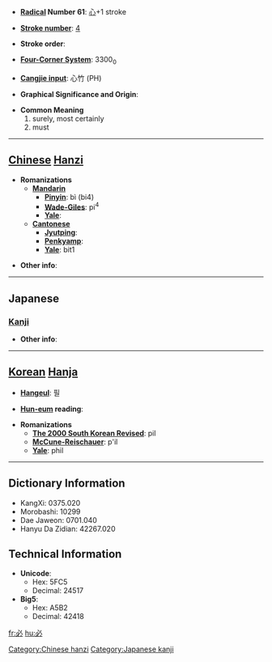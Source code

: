 * '''[[Wiktionary:Chinese radical index| Radical]] Number 61''': [[Wiktionary:Chinese radical index 心|心]]+1 stroke

* '''[[Wiktionary:Chinese total strokes index|Stroke number]]''': [[Wiktionary:Chinese total strokes index 4|4]]

* '''Stroke order''': 

* '''[[Wiktionary:Chinese four corner index|Four-Corner System]]''': 3300<sub>0</sub>

* '''[[Wiktionary:Chinese Cangjie index|Cangjie input]]''': 心竹 (PH)

* '''Graphical Significance and Origin''': 

* '''Common Meaning'''
*#surely, most certainly
*# must


----

== [[Chinese]] [[Hanzi]] ==

* '''Romanizations'''
** '''[[Mandarin]]'''
*** '''[[Pinyin]]''': bì (bi4)
*** '''[[Wade-Giles]]''': pi<sup>4</sup>
*** '''[[Yale]]''': 
** '''[[Cantonese]]'''
*** '''[[Jyutping]]''':
*** '''[[Penkyamp]]''': 
*** '''[[Yale]]''': bit1

* '''Other info''': 

----

==Japanese==
===[[Kanji]]===
{{kanji|on readings=[[ひつ]] (hitsu)|kun readings=[[かならず]] (kanarazu)}}

* '''Other info''':  

----

== [[Korean]] [[Hanja]] ==

* '''[[Hangeul]]''': 필

* '''[[Hun-eum]] reading''': 

* '''Romanizations'''
** '''[[The 2000 South Korean Revised Romanization|The 2000 South Korean Revised]]''': pil
** '''[[McCune-Reischauer]]''': p'il
** '''[[Yale]]''': phil

----

== Dictionary Information ==

* KangXi: 0375.020
* Morobashi: 10299
* Dae Jaweon: 0701.040
* Hanyu Da Zidian: 42267.020

== Technical Information ==

* '''Unicode''':
** Hex: 5FC5
** Decimal: 24517
* '''Big5''':
** Hex: A5B2
** Decimal: 42418

[[Category:Chinese hanzi]]
[[Category:Japanese kanji]]

[[fr:必]]
[[hu:必]]